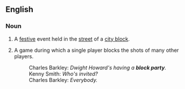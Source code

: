 ==English==

===Noun===
{{en-noun|head=[[block]] [[party]]|block parties}}
# A [[festive]] event held in the [[street]] of a [[city block]].
# {{lb|en|basketball|slang}} A game during which a single player blocks the shots of many other players.
#: Charles Barkley: ''Dwight Howard's having a '''block party'''.''
#: Kenny Smith: ''Who's invited?''
#: Charles Barkley: ''Everybody.''